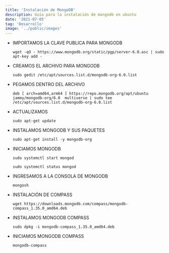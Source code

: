 ```yaml
---
title: 'Instalación de MongoDB'
description: Guía para la instalación de mongodb en ubuntu
date: '2021-07-05'
tag: 'Desarrollo'
image: '../public/images'
---
```

<section style={{borderRadius: '.5rem', padding: '2rem 1rem', backgroundColor: '#cccccc90'}}> 

* IMPORTAMOS LA CLAVE PUBLICA PARA MONGODB
    ```
    wget -qO - https://www.mongodb.org/static/pgp/server-6.0.asc | sudo apt-key add -
    ```

* CREAMOS EL ARCHIVO PARA MONGODB
    ```
    sudo gedit /etc/apt/sources.list.d/mongodb-org-6.0.list
    ```

* PEGAMOS DENTRO DEL ARCHIVO
    ``` 
    deb [ arch=amd64,arm64 ] https://repo.mongodb.org/apt/ubuntu jammy/mongodb-org/6.0  multiverse | sudo tee /etc/apt/sources.list.d/mongodb-org-6.0.list
    ```

* ACTUALIZAMOS
    ```
    sudo apt-get update
    ```

* INSTALAMOS MONGODB Y SUS PAQUETES
    ```
    sudo apt-get install -y mongodb-org
    ```

* INICIAMOS MONGODB
    ```
    sudo systemctl start mongod

    sudo systemctl status mongod
    ```

* INGRESAMOS A LA CONSOLA DE MONGODB
    ```
    mongosh
    ```

* INSTALACIÓN DE COMPASS
    ```
    wget https://downloads.mongodb.com/compass/mongodb-compass_1.35.0_amd64.deb
    ```

* INSTALAMOS MONGODB COMPASS
    ```
    sudo dpkg -i mongodb-compass_1.35.0_amd64.deb
    ```

* INICIAMOS MONGODB COMPASS
    ```
    mongodb-compass
    ```
</section>